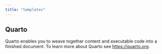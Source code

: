 ```yaml
---
title: "templates"
---
```


## Quarto

Quarto enables you to weave together content and executable code into a finished document. To learn more about Quarto see <https://quarto.org>.
